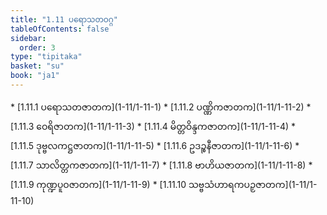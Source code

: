 ```yaml
---
title: "1.11 ပရောသတဝဂ္ဂ"
tableOfContents: false
sidebar:
  order: 3
type: "tipitaka"
basket: "su"
book: "ja1"
---
```



<DynamicBreadcrumb />



<TableOfContents book="ja1" section="1.11">
* [1.11.1 ပရောသတဇာတက](1-11/1-11-1)
* [1.11.2 ပဏ္ဏိကဇာတက](1-11/1-11-2)
* [1.11.3 ဝေရိဇာတက](1-11/1-11-3)
* [1.11.4 မိတ္တဝိန္ဒကဇာတက](1-11/1-11-4)
* [1.11.5 ဒုဗ္ဗလကဋ္ဌဇာတက](1-11/1-11-5)
* [1.11.6 ဥဒဉ္စနီဇာတက](1-11/1-11-6)
* [1.11.7 သာလိတ္တကဇာတက](1-11/1-11-7)
* [1.11.8 ဗာဟိယဇာတက](1-11/1-11-8)
* [1.11.9 ကုဏ္ဍပူဝဇာတက](1-11/1-11-9)
* [1.11.10 သဗ္ဗသံဟာရကပဉှဇာတက](1-11/1-11-10)
</TableOfContents>